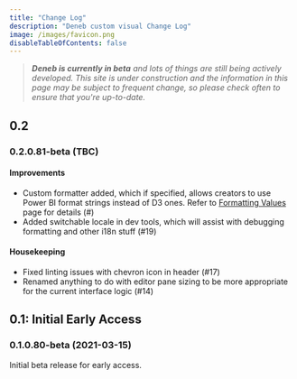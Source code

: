 ```yaml
---
title: "Change Log"
description: "Deneb custom visual Change Log"
image: /images/favicon.png
disableTableOfContents: false
---
```



> _**Deneb is currently in beta** and lots of things are still being actively developed. This site is under construction and the information in this page may be subject to frequent change, so please check often to ensure that you're up-to-date._

## 0.2

### 0.2.0.81-beta (TBC)

#### Improvements
-   Custom formatter added, which if specified, allows creators to use Power BI format strings instead of D3 ones. Refer to [Formatting Values](/formatting-values) page for details (#)
-   Added switchable locale in dev tools, which will assist with debugging formatting and other i18n stuff (#19)

#### Housekeeping

-   Fixed linting issues with chevron icon in header (#17)
-   Renamed anything to do with editor pane sizing to be more appropriate for the current interface logic (#14)

## 0.1: Initial Early Access

### 0.1.0.80-beta (2021-03-15)

Initial beta release for early access.

